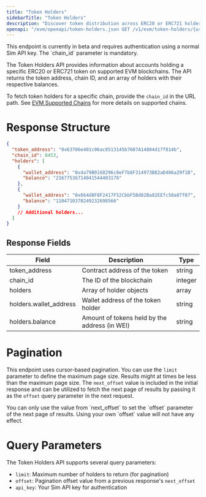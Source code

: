 ```yaml
---
title: "Token Holders"
sidebarTitle: "Token Holders"
description: "Discover token distribution across ERC20 or ERC721 holders, ranked by wallet value."
openapi: "/evm/openapi/token-holders.json GET /v1/evm/token-holders/{uri}"
---
```


<Note>
  This endpoint is currently in beta and requires authentication using a normal Sim API key. The `chain_id` parameter is mandatory.
</Note>

The Token Holders API provides information about accounts holding a specific ERC20 or ERC721 token on supported EVM blockchains. The API returns the token address, chain ID, and an array of holders with their respective balances.

To fetch token holders for a specific chain, provide the `chain_id` in the URL path. See [EVM Supported Chains](/evm/supported-chains) for more details on supported chains.

# Response Structure

```json
{
  "token_address": "0x63706e401c06ac8513145b7687A14804d17f814b",
  "chain_id": 8453,
  "holders": [
    {
      "wallet_address": "0x4a79B0168296c0eF7b8F314973B82aD406a29f1B",
      "balance": "21677536714041544403178"
    },
    {
      "wallet_address": "0x664d8F8F2417F52CbbF5Bd82Ba82EEfc58a87f07",
      "balance": "1104710370249232698566"
    }
    // Additional holders...
  ]
}
```

## Response Fields

| Field                   | Description                                      | Type      |
| ----------------------- | ------------------------------------------------ | --------- |
| token_address           | Contract address of the token                    | string    |
| chain_id                | The ID of the blockchain                         | integer   |
| holders                 | Array of holder objects                          | array     |
| holders.wallet_address  | Wallet address of the token holder               | string    |
| holders.balance         | Amount of tokens held by the address (in WEI)    | string    |

# Pagination

This endpoint uses cursor-based pagination. You can use the `limit` parameter to define the maximum page size.
Results might at times be less than the maximum page size.
The `next_offset` value is included in the initial response and can be utilized to fetch the next page of results by passing it as the `offset` query parameter in the next request.

<Warning>
  You can only use the value from `next_offset` to set the `offset` parameter of the next page of results. Using your own `offset` value will not have any effect.
</Warning>

# Query Parameters

The Token Holders API supports several query parameters:

- `limit`: Maximum number of holders to return (for pagination)
- `offset`: Pagination offset value from a previous response's `next_offset`
- `api_key`: Your Sim API key for authentication
